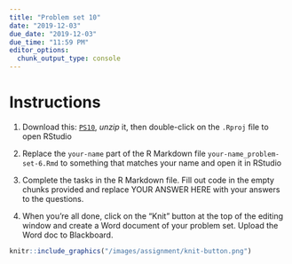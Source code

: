 ```yaml
---
title: "Problem set 10"
date: "2019-12-03"
due_date: "2019-12-03"
due_time: "11:59 PM"
editor_options: 
  chunk_output_type: console
---
```


# Instructions


1. Download this: [`PS10`](/files/ps10.zip), *unzip* it, then double-click on the `.Rproj` file to open RStudio

2. Replace the `your-name` part of the R Markdown file `your-name_problem-set-6.Rmd` to something that matches your name and open it in RStudio

3. Complete the tasks in the R Markdown file. Fill out code in the empty chunks provided and replace YOUR ANSWER HERE with your answers to the questions.

4. When you’re all done, click on the “Knit” button at the top of the editing window and create a Word document of your problem set. Upload the Word doc to Blackboard.


```r
knitr::include_graphics("/images/assignment/knit-button.png")
```